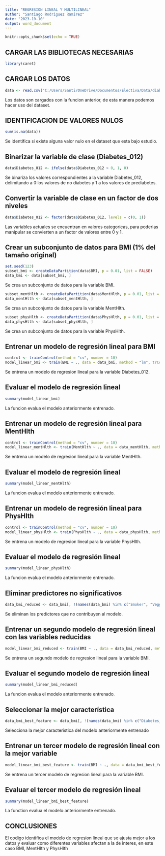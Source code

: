 ---
title: "REGRESION LINEAL Y MULTILINEAL"
author: "Santiago Rodriguez Ramirez"
date: "2023-10-10"
output: word_document
---

```{r setup, include=FALSE}
knitr::opts_chunk$set(echo = TRUE)
```

## CARGAR LAS BIBLIOTECAS NECESARIAS


```{r cars}
library(caret)
```

## CARGAR LOS DATOS 

```{r}
data <- read.csv("C:/Users/Santi/OneDrive/Documentos/Electiva/Data/diabetes_012_health.csv")
```

Los datos son cargados con la funcion anterior, de esta manera podemos hacer uso del dataset.

## IDENTIFICACION DE VALORES NULOS

```{r}
sum(is.na(data))
```

Se identifica si existe alguna valor nulo en el dataset que esta bajo estudio.

## Binarizar la variable de clase (Diabetes_012)

```{r}
data$Diabetes_012 <- ifelse(data$Diabetes_012 > 0, 1, 0)
```

Se binariza los valores correspondientes a la variable Diabetes_012, delimitando a 0 los valores de no diabetes y 1 a los valores de prediabetes\diabetes.

## Convertir la variable de clase en un factor de dos niveles

```{r}
data$Diabetes_012 <- factor(data$Diabetes_012, levels = c(0, 1))
```

Las variables actuales se encuentran en valores categoricas, para poderlas manipular se convierten a un factor de valores entre 0 y 1.

## Crear un subconjunto de datos para BMI (1% del tamaño original)

```{r}
set.seed(123)
subset_bmi <- createDataPartition(data$BMI, p = 0.01, list = FALSE)
data_bmi <- data[subset_bmi, ]
```

Se crea un subconjunto de datos para la variable BMI.

```{r}
subset_mentHlth <- createDataPartition(data$MentHlth, p = 0.01, list = FALSE)
data_mentHlth <- data[subset_mentHlth, ]
```

Se crea un subconjunto de datos para la variable MentHlth.

```{r}
subset_physHlth <- createDataPartition(data$PhysHlth, p = 0.01, list = FALSE)
data_physHlth <- data[subset_physHlth, ]
```

Se crea un subconjunto de datos para la variable PhysHlth.

## Entrenar un modelo de regresión lineal para BMI

```{r}
control <- trainControl(method = "cv", number = 10)
model_linear_bmi <- train(BMI ~ ., data = data_bmi, method = "lm", trControl = control)
```

Se entrena un modelo de regresion lineal para la variable Diabetes_012.

## Evaluar el modelo de regresión lineal 

```{r}
summary(model_linear_bmi)
```

La funcion evalua el modelo anteriormente entrenado.

## Entrenar un modelo de regresión lineal para MentHlth

```{r}
control <- trainControl(method = "cv", number = 10)
model_linear_mentHlth <- train(MentHlth ~ ., data = data_mentHlth, method = "lm", trControl = control)
```

Se entrena un modelo de regresion lineal para la variable MentHlth.

## Evaluar el modelo de regresión lineal 

```{r}
summary(model_linear_mentHlth)
```

La funcion evalua el modelo anteriormente entrenado.

## Entrenar un modelo de regresión lineal para PhysHlth

```{r}
control <- trainControl(method = "cv", number = 10)
model_linear_physHlth <- train(PhysHlth ~ ., data = data_physHlth, method = "lm", trControl = control)
```


Se entrena un modelo de regresion lineal para la variable PhysHlth.

## Evaluar el modelo de regresión lineal

```{r}
summary(model_linear_physHlth)
```


La funcion evalua el modelo anteriormente entrenado.

## Eliminar predictores no significativos

```{r}
data_bmi_reduced <- data_bmi[, !(names(data_bmi) %in% c("Smoker", "Veggies", "Fruits", "Education", "Income"))]
```

Se eliminan los predictores que no contribuyen al modelo.

## Entrenar un segundo modelo de regresión lineal con las variables reducidas

```{r}
model_linear_bmi_reduced <- train(BMI ~ ., data = data_bmi_reduced, method = "lm", trControl = control)
```


Se entrena un segundo modelo de regresion lineal para la variable BMI.

## Evaluar el segundo modelo de regresión lineal

```{r}
summary(model_linear_bmi_reduced)
```

La funcion evalua el modelo anteriormente entrenado.

## Seleccionar la mejor característica

```{r}
data_bmi_best_feature <- data_bmi[, !(names(data_bmi) %in% c("Diabetes_012"))]
```

Selecciona la mejor caracteristica del modelo anteriormente entrenado 

## Entrenar un tercer modelo de regresión lineal con la mejor variable

```{r}
model_linear_bmi_best_feature <- train(BMI ~ ., data = data_bmi_best_feature, method = "lm", trControl = trainControl(method = "repeatedcv", number = 10, repeats = 10))
```


Se entrena un tercer modelo de regresion lineal para la variable BMI.


## Evaluar el tercer modelo de regresión lineal

```{r}
summary(model_linear_bmi_best_feature)
```

La function evalua el modelo anteriormente entrenado.


## CONCLUSIONES

El codigo identifica el modelo de regresion lineal que se ajusta mejor a los datos y evaluar como diferentes variables afectan a la de interes, en este caso BMI, MentHlth y PhysHlth